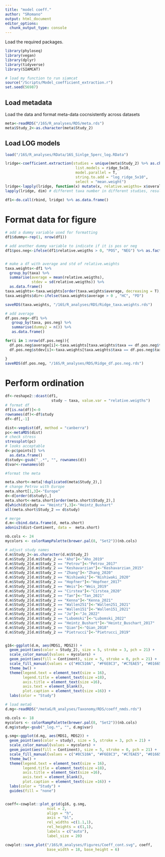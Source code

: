 ```yaml
---
title: "model coeff."
author: "SRomano"
output: html_document
editor_options: 
  chunk_output_type: console
---
```


Load the required packages.

```r
library(phyloseq)
library(vegan)
library(dplyr)
library(tidyverse)
library(SIAMCAT)

# load my function to run siamcat
source("/Scripts/Model_coefficient_extraction.r")
set.seed(56987)

```

## Load metadata
Load the data and format meta-data cocnsistently across datasets

```r
meta<-readRDS("/16S/R_analyses/RDS/meta.rds")
meta$Study_2<-as.character(meta$Study_2)
```

## Load LOG models
```r
load("/16S/R_analyses/RData/16S_Sinlge_5perc_log.RData")

lridge<-coefficient.extraction(studies = unique(meta$Study_2) %>% as.character(),
                                list.models = ridge_5x10,
                                model.parallel = T,
                                string.to.add = "log_ridge_5x10",
                                select = "mean.weight")
lridge<-lapply(lridge, function(x) mutate(x, relative.weigths= x$overall.average / sum(abs(x$overall.average))))
lapply(lridge, dim) # different taxa number in different studies, results of taxa filtration.

df1<-do.call(rbind, lridge) %>% as.data.frame()

```

# Format data for figure
```r
# add a dummy variable used for formatting
df1$dummy<-rep(1, nrow(df1))

# add another dummy variable to indicate if it is pos or neg
df1$pos.neg<-ifelse(df1$relative.weigths > 0, "POS", "NEG") %>% as.factor()


# make a df with average and std of relative.weights
taxa.weights<-df1 %>%
  group_by(taxa) %>%
  summarise(average = mean(relative.weigths),
            stdev = sd(relative.weigths)) %>%
  as.data.frame()
taxa.weights<-taxa.weights[order(taxa.weights$average, decreasing = T),]
taxa.weights$dir<-ifelse(taxa.weights$average > 0 , "HC", "PD")

saveRDS(taxa.weights, "/16S/R_analyses/RDS/Ridge_taxa.weights.rds")

# add average
df.pos.neg<-df1 %>% 
   group_by(taxa, pos.neg) %>%
   summarise(dummy2 = n()) %>%
   as.data.frame()

for(i in 1:nrow(df.pos.neg)){
  df.pos.neg$average[i]<-taxa.weights[taxa.weights$taxa == df.pos.neg$taxa[i], "average"]
  df.pos.neg$stdev[i]<-taxa.weights[taxa.weights$taxa == df.pos.neg$taxa[i], "stdev"]

}
saveRDS(df.pos.neg, "/16S/R_analyses/RDS/Ridge_df.pos.neg.rds")

```

# Perform ordination
```r

df<-reshape2::dcast(df1,
                     study ~ taxa, value.var = "relative.weigths")
# format df
df[is.na(df)]<-0
rownames(df)<-df$study
df<-df[,-1]

dist<-vegdist(df, method = "canberra")
pc<-metaMDS(dist)
# check stress
stressplot(pc)
# looks acceptable
d<-pc$points[] %>%
  as.data.frame()
d$study<-gsub("_.*", "", rownames(d))
d$var<-rownames(d)

#format the meta

meta.short<-meta[!duplicated(meta$Study_2),]
# change Petrov with Europe
meta.short[1,3]<-"Europe"
d<-d[order(d$study),]
meta.short<-meta.short[order(meta.short$Study_2),]
d[which(d$study == "Heintz"),3]<-"Heintz_Bushart"
all(meta.short$Study_2 == d$study)

# merge
d.m<-cbind.data.frame(d, meta.short)
adonis2(dist~Continent, data =  meta.short)

nb.cols <- 24
mycolors <- colorRampPalette(brewer.pal(8, "Set2"))(nb.cols)

# adjust study names
d.m$Study_2<-as.character(d.m$Study_2)
d.m$Study_2[d.m$Study_2 == "Aho"]<-"Aho_2019"
d.m$Study_2[d.m$Study_2 == "Petrov"]<-"Petrov_2017"
d.m$Study_2[d.m$Study_2 == "Keshavarzian"]<-"Keshavarzian_2015"
d.m$Study_2[d.m$Study_2 == "Zhang"]<-"Zhang_2020"
d.m$Study_2[d.m$Study_2 == "Nishiwaki"]<-"Nishiwaki_2020"
d.m$Study_2[d.m$Study_2 == "Hopfner"]<-"Hopfner_2017"
d.m$Study_2[d.m$Study_2 == "Weis"]<-"Weis_2019"
d.m$Study_2[d.m$Study_2 == "Cirstea"]<-"Cirstea_2020"
d.m$Study_2[d.m$Study_2 == "Tan"]<-"Tan_2021"
d.m$Study_2[d.m$Study_2 == "Kenna"]<-"Kenna_2021"
d.m$Study_2[d.m$Study_2 == "Wallen251"]<-"Wallen251_2021"
d.m$Study_2[d.m$Study_2 == "Wallen151"]<-"Wallen151_2021"
d.m$Study_2[d.m$Study_2 == "Jo"]<-"Jo_2022"
d.m$Study_2[d.m$Study_2 == "Lubomski"]<-"Lubomski_2022"
d.m$Study_2[d.m$Study_2 == "Heintz_Bushart"]<-"Heintz_Buschart_2017"
d.m$Study_2[d.m$Study_2 == "Qian"]<-"Qian_2018"
d.m$Study_2[d.m$Study_2 == "Pietrucci"]<-"Pietrucci_2019"


g16<-ggplot(d.m, aes(MDS1, MDS2)) +
  geom_point(aes(color = Study_2), size = 5, stroke = 3, pch = 21) +
  scale_color_manual(values = mycolors) +
  geom_point(aes(fill = Continent), size = 5, stroke = 0, pch = 21) +
  scale_fill_manual(values = c("#8C510A", "#F6E8C3", "#C7EAE5", "#01665E" )) +
  theme_bw() +
  theme(legend.text = element_text(size = 16),
        legend.title = element_text(size =18),
        axis.title = element_text(size =16),
        axis.text = element_blank(),
        plot.caption = element_text(size =16)) +
  labs(color = "Study") 

# load metaG
d.mg<-readRDS("/metaG/R_analyses/Taxonomy/RDS/coeff_nmds.rds")

nb.cols <- 18
mycolors <- colorRampPalette(brewer.pal(8, "Set2"))(nb.cols)
d.mg$study<-gsub("_log.*", "", d.mg$var)

g.smg<-ggplot(d.mg, aes(MDS1, MDS2)) +
  geom_point(aes(color = study), size = 5, stroke = 3, pch = 21) +
  scale_color_manual(values = mycolors) +
  geom_point(aes(fill = Continent), size = 5, stroke = 0, pch = 21) +
  scale_fill_manual(values = c("#8C510A", "#F6E8C3", "#C7EAE5", "#01665E" )) +
  theme_bw() +
  theme(legend.text = element_text(size = 16),
        legend.title = element_text(size =18),
        axis.title = element_text(size =16),
        axis.text = element_blank(),
        plot.caption = element_text(size =16)) +
  labs(color = "Study") +
  guides(fill = "none")


coeff<-cowplot::plot_grid(g16, g.smg,
                   ncol = 2,
                   align = "h",
                   axis = "bl",
                   rel_widths =c(1.1,1),
                   rel_heights = c(1,1),
                   labels = c("auto"), 
                   label_size = 20)

cowplot::save_plot("/16S/R_analyses/Figures/Coeff_cont.svg", coeff, 
                   base_width = 18, base_height = 6)
```

